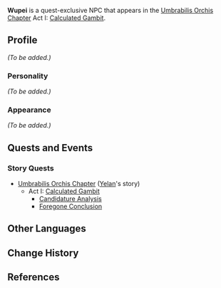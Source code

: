 {{Meta
<!--Remove this template after adding the missing info-->
|missing_NPC_profile  = yes
}}
{{Character Infobox
|type             = Quest NPC
|image            = NPC Wupei.png
|region           = Liyue
}}
'''Wupei''' is a quest-exclusive NPC that appears in the [[Umbrabilis Orchis Chapter]] Act I: [[Calculated Gambit]].

==Profile==
<!-- Detailed story/lore information goes here -->
''(To be added.)''

===Personality===
''(To be added.)''

===Appearance===
<!-- Keep appearance section short and concise. Limit to 2 paragraphs with 3-4 sentences each. -->
''(To be added.)''

==Quests and Events==
<!-- Hide/remove empty sections -->
===Story Quests===
* [[Umbrabilis Orchis Chapter]] ([[Yelan]]'s story)
** Act I: [[Calculated Gambit]]
*** [[Candidature Analysis]]
*** [[Foregone Conclusion]]

==Other Languages==
{{Other Languages
|default_hidden = 1
|en      = Wupei
|zhs     = 武沛
|zhs_rm  = Wǔpèi
|zht     = 武沛
|zht_rm  = Wǔpèi
|ja      = 武沛
|ja_rm   = Buhai<ref>{{Ref/Quest|Seven-Star Selection|note=Japanese Voice-Over}}</ref>
|ko      = 무패
|ko_rm   = Mupae
|es      = Wupei
|fr      = Wupei
|ru      = У Пэй
|th      = Wupei
|vi      = Wupei
|de      = Wupei
|id      = Wupei
|pt      = Wupei
}}

==Change History==
{{Change History|2.7}}

==References==
{{Reflist}}